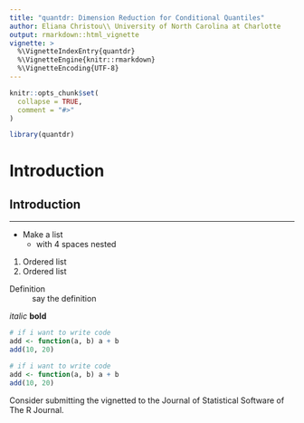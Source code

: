 ```yaml
---
title: "quantdr: Dimension Reduction for Conditional Quantiles"
author: Eliana Christou\\ University of North Carolina at Charlotte
output: rmarkdown::html_vignette
vignette: >
  %\VignetteIndexEntry{quantdr}
  %\VignetteEngine{knitr::rmarkdown}
  %\VignetteEncoding{UTF-8}
---
```


```r
knitr::opts_chunk$set(
  collapse = TRUE,
  comment = "#>"
)
```

```r
library(quantdr)
```

# Introduction
## Introduction

-----

* Make a list
    * with 4 spaces nested
    
1. Ordered list
1. Ordered list

Definition
: say the definition

*italic*
**bold**

```r
# if i want to write code
add <- function(a, b) a + b
add(10, 20)
```

```r
# if i want to write code
add <- function(a, b) a + b
add(10, 20)
```

Consider submitting the vignetted to the Journal of Statistical Software of The R Journal. 

